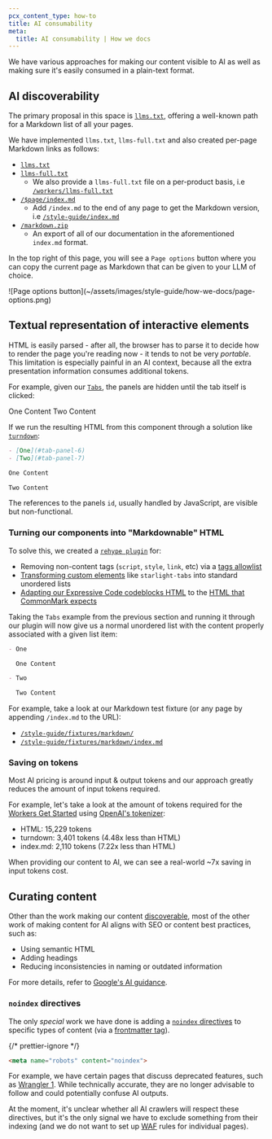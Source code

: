 ```yaml
---
pcx_content_type: how-to
title: AI consumability
meta:
  title: AI consumability | How we docs
---
```



We have various approaches for making our content visible to AI as well as making sure it's easily consumed in a plain-text format.

## AI discoverability

The primary proposal in this space is [`llms.txt`](https://llmstxt.org/), offering a well-known path for a Markdown list of all your pages.

We have implemented `llms.txt`, `llms-full.txt` and also created per-page Markdown links as follows:

- [`llms.txt`](/llms.txt)
- [`llms-full.txt`](/llms-full.txt)
  - We also provide a `llms-full.txt` file on a per-product basis, i.e [`/workers/llms-full.txt`](/workers/llms-full.txt)
- [`/$page/index.md`](index.md)
  - Add `/index.md` to the end of any page to get the Markdown version, i.e [`/style-guide/index.md`](/style-guide/index.md)
- [`/markdown.zip`](/markdown.zip)
  - An export of all of our documentation in the aforementioned `index.md` format.

In the top right of this page, you will see a `Page options` button where you can copy the current page as Markdown that can be given to your LLM of choice.

<Width size="medium">
	![Page options
	button](~/assets/images/style-guide/how-we-docs/page-options.png)
</Width>

## Textual representation of interactive elements

HTML is easily parsed - after all, the browser has to parse it to decide how to render the page you're reading now - it tends to not be very _portable_. This limitation is especially painful in an AI context, because all the extra presentation information consumes additional tokens.

For example, given our [`Tabs`](/style-guide/components/tabs/), the panels are hidden until the tab itself is clicked:

<Tabs>
	<TabItem label="One">One Content</TabItem>
	<TabItem label="Two">Two Content</TabItem>
</Tabs>

If we run the resulting HTML from this component through a solution like [`turndown`](https://www.npmjs.com/package/turndown):

```md
- [One](#tab-panel-6)
- [Two](#tab-panel-7)

One Content

Two Content
```

The references to the panels `id`, usually handled by JavaScript, are visible but non-functional.

### Turning our components into "Markdownable" HTML

To solve this, we created a [`rehype plugin`](https://github.com/cloudflare/cloudflare-docs/blob/d5a19deded110bce6a7c5d45e702d36527da0a4e/src/plugins/rehype/filter-elements.ts) for:

- Removing non-content tags (`script`, `style`, `link`, etc) via a [tags allowlist](https://github.com/cloudflare/cloudflare-docs/blob/d5a19deded110bce6a7c5d45e702d36527da0a4e/src/plugins/rehype/filter-elements.ts#L19-L104)
- [Transforming custom elements](https://github.com/cloudflare/cloudflare-docs/blob/d5a19deded110bce6a7c5d45e702d36527da0a4e/src/plugins/rehype/filter-elements.ts#L189-L227) like `starlight-tabs` into standard unordered lists
- [Adapting our Expressive Code codeblocks HTML](https://github.com/cloudflare/cloudflare-docs/blob/d5a19deded110bce6a7c5d45e702d36527da0a4e/src/plugins/rehype/filter-elements.ts#L143-L178) to the [HTML that CommonMark expects](https://spec.commonmark.org/0.31.2/#example-142)

Taking the `Tabs` example from the previous section and running it through our plugin will now give us a normal unordered list with the content properly associated with a given list item:

```md
- One

  One Content

- Two

  Two Content
```

For example, take a look at our Markdown test fixture (or any page by appending `/index.md` to the URL):

- [`/style-guide/fixtures/markdown/`](/style-guide/fixtures/markdown/)
- [`/style-guide/fixtures/markdown/index.md`](/style-guide/fixtures/markdown/index.md)

### Saving on tokens

Most AI pricing is around input & output tokens and our approach greatly reduces the amount of input tokens required.

For example, let's take a look at the amount of tokens required for the [Workers Get Started](/workers/get-started/guide/) using [OpenAI's tokenizer](https://platform.openai.com/tokenizer):

- HTML: 15,229 tokens
- turndown: 3,401 tokens (4.48x less than HTML)
- index.md: 2,110 tokens (7.22x less than HTML)

When providing our content to AI, we can see a real-world ~7x saving in input tokens cost.

## Curating content

Other than the work making our content [discoverable](#ai-discoverability), most of the other work of making content for AI aligns with SEO or content best practices, such as:

- Using semantic HTML
- Adding headings
- Reducing inconsistencies in naming or outdated information

For more details, refer to [Google's AI guidance](https://developers.google.com/search/docs/appearance/ai-features#seo-best-practices).

### `noindex` directives

The only _special_ work we have done is adding a [`noindex` directives](https://developers.google.com/search/docs/crawling-indexing/block-indexing) to specific types of content (via a [frontmatter tag](/style-guide/frontmatter/custom-properties/#noindex)).

{/* prettier-ignore */}
```html title="noindex meta tag"
<meta name="robots" content="noindex">
```

For example, we have certain pages that discuss deprecated features, such as [Wrangler 1](/workers/wrangler/migration/v1-to-v2/wrangler-legacy/). While technically accurate, they are no longer advisable to follow and could potentially confuse AI outputs.

At the moment, it's unclear whether all AI crawlers will respect these directives, but it's the only signal we have to exclude something from their indexing (and we do not want to set up [WAF](/waf/) rules for individual pages).
